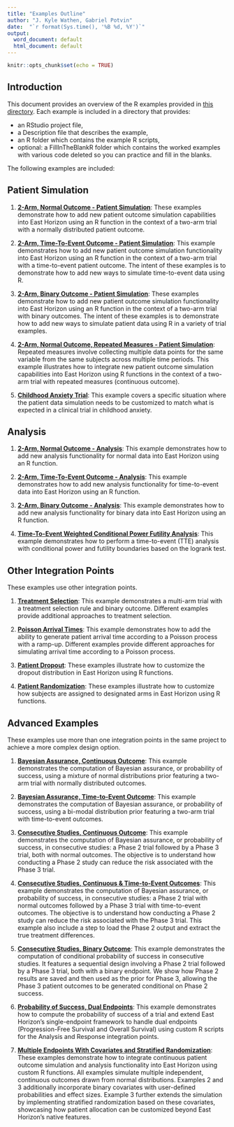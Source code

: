 ```yaml
---
title: "Examples Outline"
author: "J. Kyle Wathen, Gabriel Potvin"
date:  "`r format(Sys.time(), '%B %d, %Y')`"
output:
  word_document: default
  html_document: default
---
```


```r
knitr::opts_chunk$set(echo = TRUE)
```

## Introduction 
This document provides an overview of the R examples provided in [this directory](https://github.com/Cytel-Inc/CyneRgy/tree/main/inst/Examples). Each example is included in a directory that provides:

- an RStudio project file, 
- a Description file that describes the example, 
- an R folder which contains the example R scripts,
- optional: a FillInTheBlankR folder which contains the worked examples with various code deleted so you can practice and fill in the blanks. 

The following examples are included:

## Patient Simulation 

1. **[2-Arm, Normal Outcome - Patient Simulation](2ArmNormalOutcomePatientSimulationDescription.html)**: These examples demonstrate how to add new patient outcome simulation capabilities into East Horizon using an R function in the context of a two-arm trial with a normally distributed patient outcome.

1. **[2-Arm, Time-To-Event Outcome - Patient Simulation](2ArmTimeToEventOutcomePatientSimulationDescription.html)**: This example demonstrates how to add new patient outcome simulation functionality into East Horizon using an R function in the context of a two-arm trial with a time-to-event patient outcome. The intent of these examples is to demonstrate how to add new ways to simulate time-to-event data using R.  

1. **[2-Arm, Binary Outcome - Patient Simulation](2ArmBinaryOutcomePatientSimulation.html)**: These examples demonstrate how to add new patient outcome simulation functionality into East Horizon using an R function in the context of a two-arm trial with binary outcomes. The intent of these examples is to demonstrate how to add new ways to simulate patient data using R in a variety of trial examples.

1. **[2-Arm, Normal Outcome, Repeated Measures - Patient Simulation](2ArmNormalRepeatedMeasuresResponseGeneration.html)**: Repeated measures involve collecting multiple data points for the same variable from the same subjects across multiple time periods. This example illustrates how to integrate new patient outcome simulation capabilities into East Horizon using R functions in the context of a two-arm trial with repeated measures (continuous outcome).

1. **[Childhood Anxiety Trial](ChildhoodAnxiety.html)**: This example covers a specific situation where the patient data simulation needs to be customized to match what is expected in a clinical trial in childhood anxiety.

## Analysis 

1. **[2-Arm, Normal Outcome - Analysis](2ArmNormalOutcomeAnalysisDescription.html)**: This example demonstrates how to add new analysis functionality for normal data into East Horizon using an R function.

1. **[2-Arm, Time-To-Event Outcome - Analysis](2ArmTimeToEventOutcomeAnalysisDescription.html)**: This example demonstrates how to add new analysis functionality for time-to-event data into East Horizon using an R function.

1. **[2-Arm, Binary Outcome - Analysis](2ArmBinaryOutcomeAnalysisDescription.html)**: This example demonstrates how to add new analysis functionality for binary data into East Horizon using an R function.

1. **[Time-To-Event Weighted Conditional Power Futility Analysis](TimeToEventConditionalPowerFutilityAnalysis.html)**: This example demonstrates how to perform a time-to-event (TTE) analysis with conditional power and futility boundaries based on the logrank test.

## Other Integration Points

These examples use other integration points.

1. **[Treatment Selection](TreatmentSelectionDescription.html)**: This example demonstrates a multi-arm trial with a treatment selection rule and binary outcome. Different examples provide additional approaches to treatment selection. 

1. **[Poisson Arrival Times](GeneratePoissonArrival.html)**: This example demonstrates how to add the ability to generate patient arrival time according to a Poisson process with a ramp-up. Different examples provide different approaches for simulating arrival time according to a Poisson process. 

1. **[Patient Dropout](PatientDropout.html)**: These examples illustrate how to customize the dropout distribution in East Horizon using R functions.

1. **[Patient Randomization](PatientRandomization.html)**: These examples illustrate how to customize how subjects are assigned to designated arms in East Horizon using R functions.

## Advanced Examples

These examples use more than one integration points in the same project to achieve a more complex design option.

1. **[Bayesian Assurance, Continuous Outcome](BayesianAssuranceContinuous.html)**: This example demonstrates the computation of Bayesian assurance, or probability of success, using a mixture of normal distributions prior featuring a two-arm trial with normally distributed outcomes.

1. **[Bayesian Assurance, Time-to-Event Outcome](BayesianAssuranceTimeToEvent.html)**: This example demonstrates the computation of Bayesian assurance, or probability of success, using a bi-modal distribution prior featuring a two-arm trial with time-to-event outcomes.

1. **[Consecutive Studies, Continuous Outcome](ConsecutiveStudiesContinuous.html)**: This example demonstrates the computation of Bayesian assurance, or probability of success, in consecutive studies: a Phase 2 trial followed by a Phase 3 trial, both with normal outcomes. The objective is to understand how conducting a Phase 2 study can reduce the risk associated with the Phase 3 trial.

1. **[Consecutive Studies, Continuous & Time-to-Event Outcomes](ConsecutiveStudiesContinuousTimeToEvent.html)**: This example demonstrates the computation of Bayesian assurance, or probability of success, in consecutive studies: a Phase 2 trial with normal outcomes followed by a Phase 3 trial with time-to-event outcomes. The objective is to understand how conducting a Phase 2 study can reduce the risk associated with the Phase 3 trial. This example also include a step to load the Phase 2 output and extract the true treatment differences.

1. **[Consecutive Studies, Binary Outcome](ConsecutiveStudiesBinary.html)**: This example demonstrates the computation of conditional probability of success in consecutive studies. It features a sequential design involving a Phase 2 trial followed by a Phase 3 trial, both with a binary endpoint. We show how Phase 2 results are saved and then used as the prior for Phase 3, allowing the Phase 3 patient outcomes to be generated conditional on Phase 2 success.

1. **[Probability of Success, Dual Endpoints](ProbabilitySuccessDualEndpoints.html)**: This example demonstrates how to compute the probability of success of a trial and extend East Horizon's single-endpoint framework to handle dual endpoints (Progression-Free Survival and Overall Survival) using custom R scripts for the Analysis and Response integration points.

1. **[Multiple Endpoints With Covariates and Stratified Randomization](MultipleEndpointsWithCovariates.html)**: These examples demonstrate how to integrate continuous patient outcome simulation and analysis functionality into East Horizon using custom R functions. All examples simulate multiple independent, continuous outcomes drawn from normal distributions. Examples 2 and 3 additionally incorporate binary covariates with user-defined probabilities and effect sizes. Example 3 further extends the simulation by implementing stratified randomization based on these covariates, showcasing how patient allocation can be customized beyond East Horizon’s native features.

